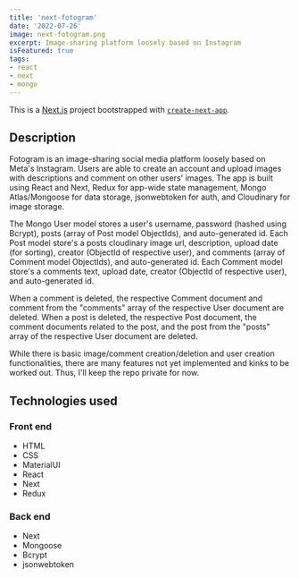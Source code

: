 ```yaml
---
title: 'next-fotogram'
date: '2022-07-26'
image: next-fotogram.png
excerpt: Image-sharing platform loosely based on Instagram
isFeatured: true
tags:
- react
- next
- mongo
---
```


This is a [Next.js](https://nextjs.org/) project bootstrapped with [`create-next-app`](https://github.com/vercel/next.js/tree/canary/packages/create-next-app).

## Description

Fotogram is an image-sharing social media platform loosely based on Meta's Instagram. Users are able to create an account and upload images with descriptions and comment on other users' images. The app is built using React and Next, Redux for app-wide state management, Mongo Atlas/Mongoose for data storage, jsonwebtoken for auth, and Cloudinary for image storage.

The Mongo User model stores a user's username, password (hashed using Bcrypt), posts (array of Post model ObjectIds), and auto-generated id. Each Post model store's a posts cloudinary image url, description, upload date (for sorting), creator (ObjectId of respective user), and comments (array of Comment model ObjectIds), and auto-generated id. Each Comment model store's a comments text, upload date, creator (ObjectId of respective user), and auto-generated id.

When a comment is deleted, the respective Comment document and comment from the "comments" array of the respective User document are deleted. When a post is deleted, the respective Post document, the comment documents related to the post, and the post from the "posts" array of the respective User document are deleted.

While there is basic image/comment creation/deletion and user creation functionalities, there are many features not yet implemented and kinks to be worked out. Thus, I'll keep the repo private for now.

## Technologies used

### Front end
- HTML
- CSS
- MaterialUI
- React
- Next
- Redux

### Back end
- Next
- Mongoose
- Bcrypt
- jsonwebtoken